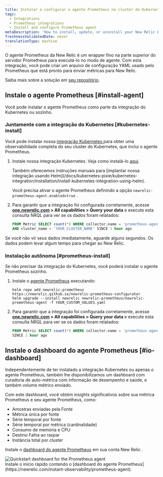 ```yaml
---
title: Instalar e configurar o agente Prometheus no cluster do Kubernetes
tags:
  - Integrations
  - Prometheus integrations
  - Install and configure Prometheus agent
metaDescription: 'How to install, update, or uninstall your New Relic Prometheus agent alongside the Kubernetes integration.'
freshnessValidatedDate: never
translationType: machine
---
```


O agente Prometheus da New Relic é um wrapper fino na parte superior do servidor Prometheus para executá-lo no modo de agente. Com esta integração, você pode criar um arquivo de configuração YAML usado pelo Prometheus que está pronto para enviar métricas para New Relic.

Saiba mais sobre a solução em [seu repositório](https://github.com/newrelic/newrelic-prometheus-configurator).

## Instale o agente Prometheus [#install-agent]

Você pode instalar o agente Prometheus como parte da integração do Kubernetes ou sozinho.

### Juntamente com a integração do Kubernetes [#kubernetes-install]

Você pode instalar nossa [integração Kubernetes ](/docs/kubernetes-pixie/kubernetes-integration/get-started/introduction-kubernetes-integration)para obter uma observabilidade completa do seu cluster do Kubernetes, que inclui o agente Prometheus.

1. Instale nossa integração Kubernetes. Veja como instalá-lo [aqui](/install/kubernetes).

   <Callout variant="tip">
     Também oferecemos instruções manuais para [implantar nossa integração usando Helm](/docs/kubernetes-pixie/kubernetes-integration/installation/install-kubernetes-integration-using-helm).

     Você precisa ativar o agente Prometheus definindo a opção `newrelic-prometheus-agent.enabled=true` .
   </Callout>

2. Para garantir que a integração foi configurada corretamente, acesse <DNT>**[one.newrelic.com](https://one.newrelic.com) &gt; All capabilities &gt; Query your data**</DNT> e execute esta consulta NRQL para ver se os dados foram relatados:

   ```sql
   FROM Metric SELECT count(*) WHERE collector.name = 'prometheus-agent' 
   AND cluster_name = 'YOUR_CLUSTER_NAME' SINCE 1 hour ago
   ```

<Callout variant="tip">
  Se você não vir seus dados imediatamente, aguarde alguns segundos. Os dados podem levar algum tempo para chegar ao New Relic.
</Callout>

### Instalação autônoma [#prometheus-install]

Se não precisar da integração do Kubernetes, você poderá instalar o agente Prometheus sozinho.

1. Instale o [agente Prometheus](https://github.com/newrelic/newrelic-prometheus-configurator#readme) executando:

   ```shell
   helm repo add newrelic-prometheus https://newrelic.github.io/newrelic-prometheus-configurator
   helm upgrade --install newrelic newrelic-prometheus/newrelic-prometheus-agent -f YOUR_CUSTOM_VALUES.yaml
   ```

2. Para garantir que a integração foi configurada corretamente, acesse <DNT>**[one.newrelic.com](https://one.newrelic.com) &gt; All capabilities &gt; Query your data**</DNT> e execute esta consulta NRQL para ver se os dados foram relatados:

   ```sql
   FROM Metric SELECT count(*) WHERE collector.name = 'prometheus-agent' 
   SINCE 1 hour ago
   ```

## Instale o dashboard do agente Prometheus [#io-dashboard]

Independentemente de ter instalado a integração Kubernetes ou apenas o agente Prometheus, também lhe disponibilizamos um dashboard com curadoria de auto-métrica com informação de desempenho e saúde, e também volume métrico enviado.

Com este dashboard, você obtém insights significativos sobre sua métrica Prometheus e seu agente Prometheus, como:

* Amostras enviadas pela Fonte
* Métrica única por fonte
* Série temporal por fonte
* Série temporal por métrica (cardinalidade)
* Consumo de memória e CPU
* Destino Falha ao raspar
* Instância total por cluster

Instale o [dashboard do agente Prometheus](https://newrelic.com/instant-observability/prometheus-agent) em sua conta New Relic .

<img title="Quickstart dashboard for the Prometheus agent" alt="Quickstart dashboard for the Prometheus agent" src="/images/infrastructure_screenshot-crop_prometheus-io-dashboard.webp" />

<figcaption>
  Instale o início rápido contendo o [dashboard do agente Prometheus](https://newrelic.com/instant-observability/prometheus-agent).
</figcaption>